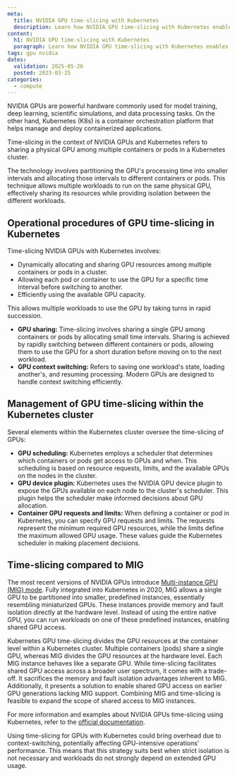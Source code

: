 ```yaml
---
meta:
  title: NVIDIA GPU time-slicing with Kubernetes
  description: Learn how NVIDIA GPU time-slicing with Kubernetes enables efficient GPU resource sharing among containers or pods. Explore operational procedures, management, and comparisons with MIG technology.
content:
  h1: NVIDIA GPU time-slicing with Kubernetes
  paragraph: Learn how NVIDIA GPU time-slicing with Kubernetes enables efficient GPU resource sharing among containers or pods. Explore operational procedures, management, and comparisons with MIG technology.
tags: gpu nvidia
dates:
  validation: 2025-05-26
  posted: 2023-03-25
categories:
  - compute
---
```


NVIDIA GPUs are powerful hardware commonly used for model training, deep learning, scientific simulations, and data processing tasks. On the other hand, Kubernetes (K8s) is a container orchestration platform that helps manage and deploy containerized applications.

Time-slicing in the context of NVIDIA GPUs and Kubernetes refers to sharing a physical GPU among multiple containers or pods in a Kubernetes cluster.

The technology involves partitioning the GPU's processing time into smaller intervals and allocating those intervals to different containers or pods. This technique allows multiple workloads to run on the same physical GPU, effectively sharing its resources while providing isolation between the different workloads.

## Operational procedures of GPU time-slicing in Kubernetes

Time-slicing NVIDIA GPUs with Kubernetes involves:
* Dynamically allocating and sharing GPU resources among multiple containers or pods in a cluster.
* Allowing each pod or container to use the GPU for a specific time interval before switching to another.
* Efficiently using the available GPU capacity.

This allows multiple workloads to use the GPU by taking turns in rapid succession.

* **GPU sharing:** Time-slicing involves sharing a single GPU among containers or pods by allocating small time intervals. Sharing is achieved by rapidly switching between different containers or pods, allowing them to use the GPU for a short duration before moving on to the next workload.
* **GPU context switching:** Refers to saving one workload's state, loading another's, and resuming processing. Modern GPUs are designed to handle context switching efficiently.

## Management of GPU time-slicing within the Kubernetes cluster

Several elements within the Kubernetes cluster oversee the time-slicing of GPUs:
* **GPU scheduling:** Kubernetes employs a scheduler that determines which containers or pods get access to GPUs and when. This scheduling is based on resource requests, limits, and the available GPUs on the nodes in the cluster.
* **GPU device plugin:** Kubernetes uses the NVIDIA GPU device plugin to expose the GPUs available on each node to the cluster's scheduler. This plugin helps the scheduler make informed decisions about GPU allocation.
* **Container GPU requests and limits:** When defining a container or pod in Kubernetes, you can specify GPU requests and limits. The requests represent the minimum required GPU resources, while the limits define the maximum allowed GPU usage. These values guide the Kubernetes scheduler in making placement decisions.

 ## Time-slicing compared to MIG

The most recent versions of NVIDIA GPUs introduce [Multi-instance GPU (MIG) mode](/gpu/how-to/use-nvidia-mig-technology/). Fully integrated into Kubernetes in 2020, MIG allows a single GPU to be partitioned into smaller, predefined instances, essentially resembling miniaturized GPUs.
These instances provide memory and fault isolation directly at the hardware level. Instead of using the entire native GPU, you can run workloads on one of these predefined instances, enabling shared GPU access.

Kubernetes GPU time-slicing divides the GPU resources at the container level within a Kubernetes cluster. Multiple containers (pods) share a single GPU, whereas MIG divides the GPU resources at the hardware level. Each MIG instance behaves like a separate GPU.
While time-slicing facilitates shared GPU access across a broader user spectrum, it comes with a trade-off. It sacrifices the memory and fault isolation advantages inherent to MIG. Additionally, it presents a solution to enable shared GPU access on earlier GPU generations lacking MIG support.
Combining MIG and time-slicing is feasible to expand the scope of shared access to MIG instances.

For more information and examples about NVIDIA GPUs time-slicing using Kubernetes, refer to the [official documentation](https://docs.nvidia.com/datacenter/cloud-native/gpu-operator/23.6.0/gpu-sharing.html).

<Message type="note">
    Using time-slicing for GPUs with Kubernetes could bring overhead due to context-switching, potentially affecting GPU-intensive operations' performance.
    This means that this strategy suits best when strict isolation is not necessary and workloads do not strongly depend on extended GPU usage.
</Message>